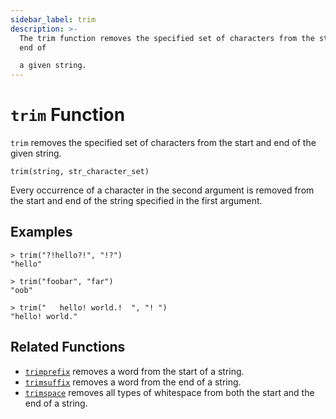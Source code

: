 ```yaml
---
sidebar_label: trim
description: >-
  The trim function removes the specified set of characters from the start and
  end of

  a given string.
---
```


# `trim` Function

`trim` removes the specified set of characters from the start and end of the given
string.

```hcl
trim(string, str_character_set)
```

Every occurrence of a character in the second argument is removed from the start
and end of the string specified in the first argument.

## Examples

```
> trim("?!hello?!", "!?")
"hello"

> trim("foobar", "far")
"oob"

> trim("   hello! world.!  ", "! ")
"hello! world."
```

## Related Functions

* [`trimprefix`](/opentf/language/functions/trimprefix) removes a word from the start of a string.
* [`trimsuffix`](/opentf/language/functions/trimsuffix) removes a word from the end of a string.
* [`trimspace`](/opentf/language/functions/trimspace) removes all types of whitespace from
  both the start and the end of a string.
